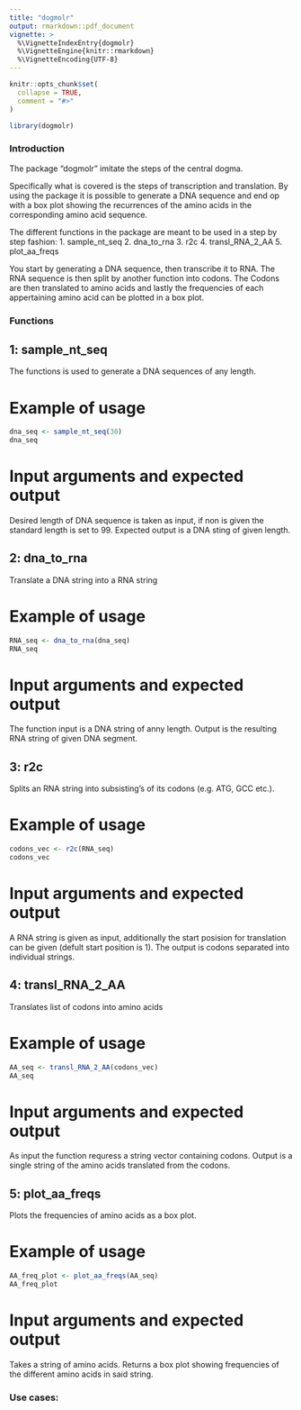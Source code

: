 ```yaml
---
title: "dogmolr"
output: rmarkdown::pdf_document
vignette: >
  %\VignetteIndexEntry{dogmolr}
  %\VignetteEngine{knitr::rmarkdown}
  %\VignetteEncoding{UTF-8}
---
```


```r
knitr::opts_chunk$set(
  collapse = TRUE,
  comment = "#>"
)
```

```r
library(dogmolr)
```


### Introduction
The package "dogmolr" imitate the steps of the central dogma.

Specifically what is covered is the steps of transcription and translation.
By using the package it is possible to generate a DNA sequence and end op with a box plot showing the recurrences of the amino acids in the corresponding amino acid sequence.

The different functions in the package are meant to be used in a step by step fashion:
1. sample_nt_seq
2. dna_to_rna
3. r2c
4. transl_RNA_2_AA
5. plot_aa_freqs

You start by generating a DNA sequence, then transcribe it to RNA.
The RNA sequence is then split by another function into codons. The Codons are then translated to amino acids and lastly the frequencies of each appertaining amino acid can be plotted in a box plot. 

### Functions
## 1: sample_nt_seq
The functions is used to generate a DNA sequences of any length. 

# Example of usage
```r
dna_seq <- sample_nt_seq(30)
dna_seq
```

# Input arguments and expected output
Desired length of DNA sequence is taken as input, if non is given the standard length is set to 99.
Expected output is a DNA sting of given length.

## 2: dna_to_rna
Translate a DNA string into a RNA string

# Example of usage
```r
RNA_seq <- dna_to_rna(dna_seq)
RNA_seq
```

# Input arguments and expected output
The function input is a DNA string of anny length. 
Output is the resulting RNA string of given DNA segment. 

## 3: r2c
Splits an RNA string into subsisting's of its codons (e.g. ATG, GCC etc.). 

# Example of usage
```r
codons_vec <- r2c(RNA_seq)
codons_vec
```

# Input arguments and expected output
A RNA string is given as input, additionally the start posision for translation can be given (defult start position is 1).
The output is codons separated into individual strings. 

## 4: transl_RNA_2_AA
Translates list of codons into amino acids

# Example of usage
```r
AA_seq <- transl_RNA_2_AA(codons_vec)
AA_seq
```

# Input arguments and expected output
As input the function requress a string vector containing codons.
Output is a single string of the amino acids translated from the codons.

## 5: plot_aa_freqs
Plots the frequencies of amino acids as a box plot.

# Example of usage
```r
AA_freq_plot <- plot_aa_freqs(AA_seq)
AA_freq_plot
```

# Input arguments and expected output
Takes a string of amino acids.
Returns a box plot showing frequencies of the different amino acids in said string. 

### Use cases:


